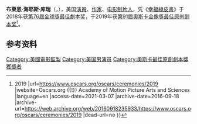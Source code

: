 {{NoteTA
|G1=Show
|G2=Movie
}}
'''布莱恩·海耶斯·库瑞'''（{{lang-en|Brian Hayes Currie}}，{{bd|1961年}}），美国[[演員|演員]]、[[作家|作家]]、[[电影制片人|电影制片人]]，凭《[[幸福綠皮書|幸福綠皮書]]》于2018年获[[第76屆金球獎|第76屆金球獎]][[金球獎最佳劇本|最佳劇本奖]]，于2019年获[[第91屆奧斯卡金像獎|第91屆奧斯卡金像獎]][[奥斯卡最佳原创剧本奖|最佳原创剧本奖]]<ref>{{cite web |title=The 91st Academy Awards {{!}} 2019 |url=https://www.oscars.org/oscars/ceremonies/2019 |website=Oscars.org {{!}} Academy of Motion Picture Arts and Sciences |language=en |access-date=2021-03-07 |archive-date=2016-09-18 |archive-url=https://web.archive.org/web/20160918235933/https://www.oscars.org/oscars/ceremonies/2019 |dead-url=no }}</ref>。

==参考资料==
{{reflist}}

{{金球奖最佳剧本}}
{{奧斯卡最佳原創劇本獎}}

{{DEFAULTSORT: Currie, Brian}} 
[[Category:美國電影監製|Category:美國電影監製]]
[[Category:美国男演员|Category:美国男演员]]
[[Category:奧斯卡最佳原創劇本獎獲獎者|Category:奧斯卡最佳原創劇本獎獲獎者]]